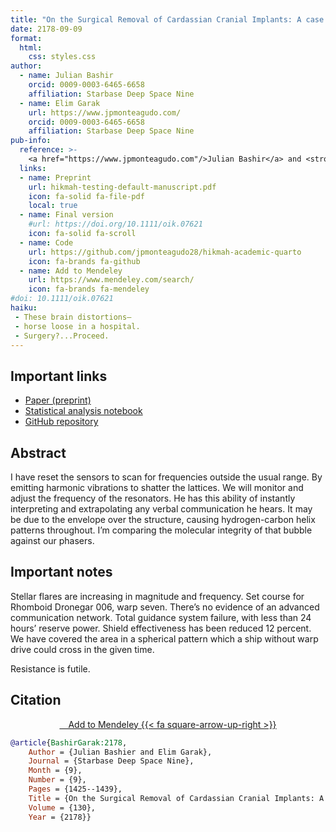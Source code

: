 ```yaml
---
title: "On the Surgical Removal of Cardassian Cranial Implants: A case study of a Cardassian patient"
date: 2178-09-09
format:
  html:
    css: styles.css
author:
  - name: Julian Bashir
    orcid: 0009-0003-6465-6658
    affiliation: Starbase Deep Space Nine
  - name: Elim Garak
    url: https://www.jpmonteagudo.com/
    orcid: 0009-0003-6465-6658
    affiliation: Starbase Deep Space Nine
pub-info:
  reference: >-
    <a href="https://www.jpmonteagudo.com"/>Julian Bashir</a> and <strong>Elim Garak</strong>, “On the Surgical Removal of Cardassian Cranial Implants: A case study of a Cardassian patient” <em>Starbase Deep Nine Archives</em> 130, no. 9 (September 2178): 1425–1439
  links:
  - name: Preprint
    url: hikmah-testing-default-manuscript.pdf
    icon: fa-solid fa-file-pdf
    local: true
  - name: Final version
    #url: https://doi.org/10.1111/oik.07621
    icon: fa-solid fa-scroll
  - name: Code
    url: https://github.com/jpmonteagudo28/hikmah-academic-quarto
    icon: fa-brands fa-github
  - name: Add to Mendeley
    url: https://www.mendeley.com/search/
    icon: fa-brands fa-mendeley
#doi: 10.1111/oik.07621
haiku: 
 - These brain distortions–
 - horse loose in a hospital.
 - Surgery?...Proceed.
---
```


## Important links

- [Paper (preprint)](hikmah-testing-default-manuscript.pdf)
- [Statistical analysis notebook](https://github.com/jpmonteagudo28/hikmah-academic-quarto)
- [GitHub repository](https://github.com/jpmonteagudo28/hikmah-academic-quarto)

## Abstract

I have reset the sensors to scan for frequencies outside the usual range. By emitting harmonic vibrations to shatter the lattices. We will monitor and adjust the frequency of the resonators. He has this ability of instantly interpreting and extrapolating any verbal communication he hears. It may be due to the envelope over the structure, causing hydrogen-carbon helix patterns throughout. I'm comparing the molecular integrity of that bubble against our phasers.


## Important notes

Stellar flares are increasing in magnitude and frequency. Set course for Rhomboid Dronegar 006, warp seven. There's no evidence of an advanced communication network. Total guidance system failure, with less than 24 hours' reserve power. Shield effectiveness has been reduced 12 percent. We have covered the area in a spherical pattern which a ship without warp drive could cross in the given time.

Resistance is futile.


## Citation

<p class="buttons" style="text-align:center;">
<a class="btn btn-danger" target="_blank" href="https://www.mendeley.com/search/">&emsp;Add to Mendeley {{< fa square-arrow-up-right >}}</a>
</p>

```bibtex
@article{BashirGarak:2178,
    Author = {Julian Bashier and Elim Garak},
    Journal = {Starbase Deep Space Nine},
    Month = {9},
    Number = {9},
    Pages = {1425--1439},
    Title = {On the Surgical Removal of Cardassian Cranial Implants: A case study of a Cardassian patient},
    Volume = {130},
    Year = {2178}}
```